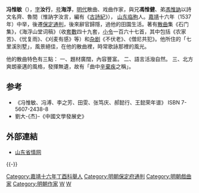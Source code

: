 '''冯惟敏'''（{{bd|1511年||1578年|catIdx=F馮}}），[[表字|字]]'''汝行'''，[[号|号]]'''海浮'''，[[明代|明代]]散曲、戏曲作家，與兄'''馮惟健'''、弟[[馮惟訥|馮惟訥]]以詩文名齊、魯間（惟訥字汝言，編有《[[古詩紀|古詩紀]]》）， [[山东|山东]][[临朐|临朐]]人。[[嘉靖|嘉靖]]十六年（1537年）中举，後遷[[保定|保定]][[通判|通判]]，後來辭官歸隱，過他的田園生活。著有[[散曲|散曲]]集《石门集》，《海浮山堂词稿》（收[[套數|套數]]四十九套，[[小令|小令]]一百六十七首，其中包括《农家苦》、《忧复雨》、《刈麦有感》等）和[[杂剧|杂剧]]《不伏老》、《僧尼共犯》。他所住的「七里溪別墅」，風景絕佳，在他的散曲裡，時常歌詠那裡的風光。

他的散曲特色有三點：
一、題材廣闊，內容豐富。
二、語言活潑自然。
三、北方爽朗豪邁的風格，發揮無遺，故有「曲中[[辛棄疾|辛棄疾]]之稱」。

==参考==
*《冯惟敏、冯溥、李之芳、田雯、张笃庆、郝懿行、王懿荣年谱》 ISBN 7-5607-2438-8
*劉大-{杰}-《中國文學發展史》

==外部連結==
*[https://web.archive.org/web/20070928051054/http://www.infobase.gov.cn/sdgd/sd7/renwu/rw13.htm 山东省情网]

{{-}}
{{馮裕家族}}
{{DEFAULTSORT:Feng馮}}
[[Category:嘉靖十六年丁酉科舉人|Category:嘉靖十六年丁酉科舉人]]
[[Category:明朝保定府通判|Category:明朝保定府通判]]
[[Category:明朝戲曲家|Category:明朝戲曲家]]
[[Category:明朝作家|Category:明朝作家]]
[[Category:臨朐馮氏|W]]
[[Category:馮姓|W]]